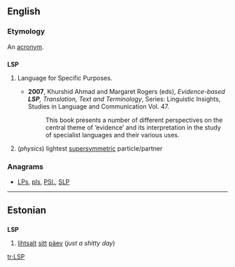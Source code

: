 {{wikipedia|dab=LSP}}
==English==

===Etymology===
An [[acronym]].

==={{acronym}}===
'''LSP'''

# {{linguistics}} Language for Specific Purposes.
#* '''2007''', Khurshid Ahmad and Margaret Rogers (eds), ''Evidence-based '''LSP''', Translation, Text and Terminology'', Series: Linguistic Insights, Studies in Language and Communication  Vol. 47.
#*: This book presents a number of different perspectives on the central theme of ‘evidence’ and its interpretation in the study of specialist languages and their various uses.
# (''physics'') lightest [[supersymmetric]] particle/partner

===Anagrams===
* [[LPs#English|LPs]], [[pls#English|pls]], [[PSl.#English|PSl.]], [[SLP#English|SLP]]

----
==Estonian==
==={{acronym|et}}===
'''LSP'''
#[[lihtsalt]] [[sitt]] [[päev]] (''just a shitty day'')

[[tr:LSP]]